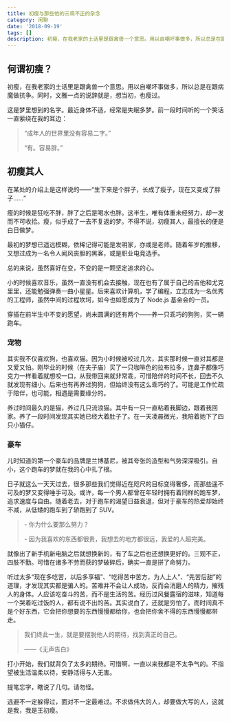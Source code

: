 ```yaml
---
title: 初瘦与那些他的三观不正的杂念
category: 闲聊
date: '2018-09-19'
tags: []
description: 初瘦，在我老家的土话里是跟禽兽一个意思。用以自嘲坏事做多，所以总是在跟病魔做抗争。同时，文雅一点的说辞就是，想当初，也瘦过。
---
```


## 何谓初瘦？

初瘦，在我老家的土话里是跟禽兽一个意思。用以自嘲坏事做多，所以总是在跟病魔做抗争。同时，文雅一点的说辞就是，想当初，也瘦过。

这是梦里想到的名字。最近身体不适，经常是失眠多梦。前一段时间听的一个笑话一直萦绕在我的耳边：

> “成年人的世界里没有容易二字。”
>
> “有。容易胖。”

## 初瘦其人

在某处的介绍上是这样说的——“生下来是个胖子，长成了瘦子，现在又变成了胖子……”

瘦的时候是狂吃不胖，胖了之后是喝水也胖。这半生，唯有体重未经努力，却一发而不可收拾。瘦，似乎成了一去不复返的梦。不得不说，初瘦其人，最擅长的便是白日做梦。

最初的梦想已遥远模糊，依稀记得可能是发明家，亦或是老师。随着年岁的推移，又想过成为一名令人闻风丧胆的黑客，或是职业电竞选手。

总的来说，虽然喜好在变，不变的是一颗坚定追求的心。

小的时候喜欢音乐，虽然一直没有机会去接触，现在也有了属于自己的吉他和尤克里里，还能勉强弹奏一曲小星星。后来喜欢计算机，学了编程，立志成为一名优秀的工程师，虽然中间的过程坎坷，如今也如愿成为了 Node.js 基金会的一员。

穿插在前半生中不变的愿望，尚未圆满的还有两个——养一只乖巧的狗狗，买一辆跑车。

### 宠物

其实我不仅喜欢狗，也喜欢猫。因为小时候被咬过几次，其实那时候一直对其都是又爱又怕。刚毕业的时候（在夫子庙）买了一只咖啡色的拉布拉多，连鼻子都像巧克力一样看着就想咬一口，从我带回来就非常乖，可惜陪伴的时间不长，回去不久就发现有细小。后来也有再养过狗狗，但始终没有这么乖巧的了。可能是工作忙疏于陪伴，也可能，相遇是需要缘分的。

养过时间最久的是猫，养过几只流浪猫。其中有一只一直粘着我脚边，跟着我回家。养了一段时间发现其实她已经大着肚子了。在一天凌晨微光，我陪着她下了四只小猫仔。

### 豪车

儿时知道的第一个豪车的品牌是兰博基尼，被其夸张的造型和气势深深吸引。自小，这个跑车的梦就在我的心中扎了根。

日子就这么一天天过去，很多那些我们觉得近在咫尺的目标变得奢侈，而那些遥不可及的梦又变得唾手可及。或许，每一个男人都曾在年轻时拥有着同样的跑车梦，追求速度与自由。随着老去，对于跑车的渴望日益衰退，但对于豪车的热爱却始终不减，从低矮的跑车到了轿跑到了 SUV。

> \- 你为什么要那么努力？
>
> \- 因为我喜欢的东西都很贵，我想去的地方都很远，我爱的人超完美。

就像出了新手机新电脑之后就想换新的，有了车之后也还想换更好的。三观不正，四肢不勤。可惜在诸多不劳而获的梦破碎后，确实一直是拼了命努力。

听过太多“现在多吃苦，以后多享福”、“吃得苦中苦方，为人上人”、“先苦后甜”的道理，才发现其实都是骗人的。苦难并不会让人成功，反而会消磨人的精力，摧残人的身体。人应该吃奋斗的苦，而不是生活的苦。经历过风餐露宿的滋味，知道每一个哭着吃过饭的人，都有说不出的苦。其实说白了，还就是穷怕了。而时间真不是个好东西，它会把你想要的东西慢慢都给你，也会把你舍不得的东西慢慢都带走。

> 我们终此一生，就是要摆脱他人的期待，找到真正的自己。
>
> ——《无声告白》

打小开始，我们就背负了太多的期待。可惜啊，一直以来我都是不太争气的。不指望被生活温柔以待，安静活得与人无害。

提笔忘字，瞎说了几句。请勿怪。

逃避不一定躲得过，面对不一定最难过。不求做伟大的人，却要做大写的人，这就是我，我是王初瘦。

